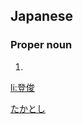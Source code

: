 ==Japanese==
{{ja-kanjitab|登|俊}}

===Proper noun===
{{ja-pos|proper|たかとし}}

# {{given name|male|lang=ja}}

[[Category:Japanese male given names|たかとし]]

[[li:登俊]]